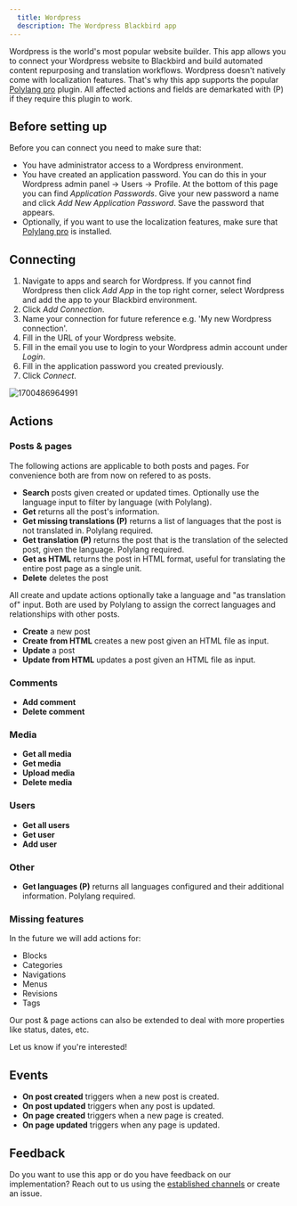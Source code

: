 ```yaml
---
  title: Wordpress
  description: The Wordpress Blackbird app
---
```


<LinkCard title="View on Github" target="_blank" href="https://github.com/bb-io/Wordpress" icon="github" />

Wordpress is the world's most popular website builder. This app allows you to connect your Wordpress website to Blackbird and build automated content repurposing and translation workflows. Wordpress doesn't natively come with localization features. That's why this app supports the popular [Polylang pro](https://polylang.pro/downloads/polylang-pro/) plugin. All affected actions and fields are demarkated with (P) if they require this plugin to work.

## Before setting up

Before you can connect you need to make sure that:

- You have administrator access to a Wordpress environment.
- You have created an application password. You can do this in your Wordpress admin panel -> Users -> Profile. At the bottom of this page you can find _Application Passwords_. Give your new password a name and click _Add New Application Password_. Save the password that appears.
- Optionally, if you want to use the localization features, make sure that [Polylang pro](https://polylang.pro/downloads/polylang-pro/) is installed.

## Connecting

1. Navigate to apps and search for Wordpress. If you cannot find Wordpress then click _Add App_ in the top right corner, select Wordpress and add the app to your Blackbird environment.
2. Click _Add Connection_.
3. Name your connection for future reference e.g. 'My new Wordpress connection'.
4. Fill in the URL of your Wordpress website.
5. Fill in the email you use to login to your Wordpress admin account under _Login_.
6. Fill in the application password you created previously.
7. Click _Connect_.

![1700486964991](https://raw.githubusercontent.com/bb-io/Wordpress/main/image/README/1700486964991.png)

## Actions

### Posts & pages

The following actions are applicable to both posts and pages. For convenience both are from now on refered to as posts.

- **Search** posts given created or updated times. Optionally use the language input to filter by language (with Polylang).
- **Get** returns all the post's information.
- **Get missing translations (P)** returns a list of languages that the post is not translated in. Polylang required.
- **Get translation (P)** returns the post that is the translation of the selected post, given the language. Polylang required.
- **Get as HTML** returns the post in HTML format, useful for translating the entire post page as a single unit.
- **Delete** deletes the post

All create and update actions optionally take a language and "as translation of" input. Both are used by Polylang to assign the correct languages and relationships with other posts.

- **Create** a new post
- **Create from HTML** creates a new post given an HTML file as input.
- **Update** a post
- **Update from HTML** updates a post given an HTML file as input.

### Comments

- **Add comment**
- **Delete comment**

### Media

- **Get all media**
- **Get media**
- **Upload media**
- **Delete media**

### Users

- **Get all users**
- **Get user**
- **Add user**

### Other

- **Get languages (P)** returns all languages configured and their additional information. Polylang required.

### Missing features

In the future we will add actions for:

- Blocks
- Categories
- Navigations
- Menus
- Revisions
- Tags

Our post & page actions can also be extended to deal with more properties like status, dates, etc.

Let us know if you're interested!

## Events

- **On post created** triggers when a new post is created.
- **On post updated** triggers when any post is updated.
- **On page created** triggers when a new page is created.
- **On page updated** triggers when any page is updated.

## Feedback

Do you want to use this app or do you have feedback on our implementation? Reach out to us using the [established channels](https://www.blackbird.io/) or create an issue.


